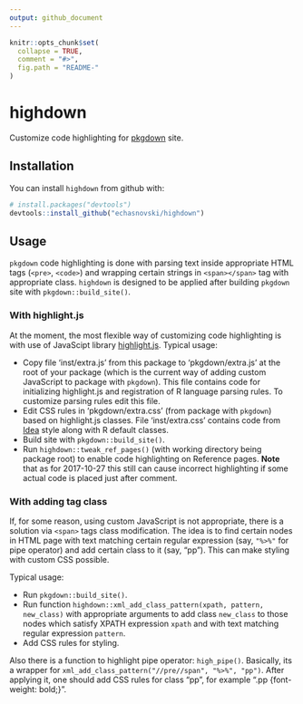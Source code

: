 ```yaml
---
output: github_document
---
```


<!-- README.md is generated from README.Rmd. Please edit that file -->

```r
knitr::opts_chunk$set(
  collapse = TRUE,
  comment = "#>",
  fig.path = "README-"
)
```

# highdown

Customize code highlighting for [pkgdown](https://hadley.github.io/pkgdown/index.html) site.

## Installation

You can install `highdown` from github with:

```r
# install.packages("devtools")
devtools::install_github("echasnovski/highdown")
```

## Usage

`pkgdown` code highlighting is done with parsing text inside appropriate HTML tags (`<pre>`, `<code>`) and wrapping certain strings in `<span></span>` tag with appropriate class. `highdown` is designed to be applied after building `pkgdown` site with `pkgdown::build_site()`.

### With highlight.js

At the moment, the most flexible way of customizing code highlighting is with use of JavaScipt library [highlight.js](https://highlightjs.org/). Typical usage:

- Copy file 'inst/extra.js' from this package to 'pkgdown/extra.js' at the root of your package (which is the current way of adding custom JavaScript to package with `pkgdown`). This file contains code for initializing highlight.js and registration of R language parsing rules. To customize parsing rules edit this file.
- Edit CSS rules in 'pkgdown/extra.css' (from package with `pkgdown`) based on highlight.js classes. File 'inst/extra.css' contains code from [Idea](https://github.com/isagalaev/highlight.js/blob/master/src/styles/idea.css) style along with R default classes.
- Build site with `pkgdown::build_site()`.
- Run `highdown::tweak_ref_pages()` (with working directory being package root) to enable code highlighting on Reference pages. __Note__ that as for 2017-10-27 this still can cause incorrect highlighting if some actual code is placed just after comment.

### With adding tag class

If, for some reason, using custom JavaScript is not appropriate, there is a solution via `<span>` tags class modification. The idea is to find certain nodes in HTML page with text matching certain regular expression (say, `"%>%"` for pipe operator) and add certain class to it (say, "pp"). This can make styling with custom CSS possible.

Typical usage:

- Run `pkgdown::build_site()`.
- Run function `highdown::xml_add_class_pattern(xpath, pattern, new_class)` with appropriate arguments to add class `new_class` to those nodes which satisfy XPATH expression `xpath` and with text matching regular expression `pattern`.
- Add CSS rules for styling.

Also there is a function to highlight pipe operator: `high_pipe()`. Basically, its a wrapper for `xml_add_class_pattern("//pre//span", "%>%", "pp")`. After applying it, one should add CSS rules for class "pp", for example ".pp {font-weight: bold;}".
